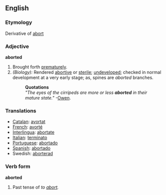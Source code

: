 ==English==

===Etymology===
Derivative of [[abort]]

===Adjective===
'''aborted'''
# Brought forth [[prematurely]].
# ''(Biology):'' Rendered [[abortive]] or [[sterile]]; [[undeveloped]]; checked in normal development at a very early stage; as, spines are ''aborted'' branches.
#:'''Quotations'''
#:''"The eyes of the cirripeds are more or less '''aborted''' in their mature state."''  -[[Owen]].

===Translations===
*[[Catalan]]: [[avortat]]
*[[French]]: [[avorté]]
*[[Interlingua]]: [[abortate]]
*[[Italian]]: [[terminato]]
*[[Portuguese]]: [[abortado]]
*[[Spanish]]: [[abortado]]
*Swedish: [[aborterad]]

===Verb form===
'''aborted'''
# Past tense of ''to [[abort]].''